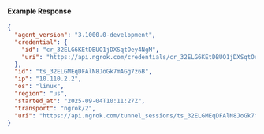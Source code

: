 
#### Example Response

```json
{
  "agent_version": "3.1000.0-development",
  "credential": {
    "id": "cr_32ELG6KEtDBUO1jDXSqtOey4NgM",
    "uri": "https://api.ngrok.com/credentials/cr_32ELG6KEtDBUO1jDXSqtOey4NgM"
  },
  "id": "ts_32ELGMEqDFAlN8JoGk7mAGg7z6B",
  "ip": "10.110.2.2",
  "os": "linux",
  "region": "us",
  "started_at": "2025-09-04T10:11:27Z",
  "transport": "ngrok/2",
  "uri": "https://api.ngrok.com/tunnel_sessions/ts_32ELGMEqDFAlN8JoGk7mAGg7z6B"
}
```
